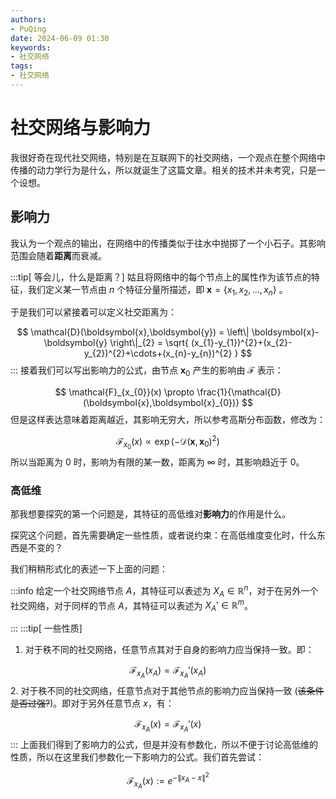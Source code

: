 ```yaml
---
authors:
- PuQing
date: 2024-06-09 01:30
keywords:
- 社交网络
tags:
- 社交网络
---
```

# 社交网络与影响力

我很好奇在现代社交网络，特别是在互联网下的社交网络，一个观点在整个网络中传播的动力学行为是什么，所以就诞生了这篇文章。相关的技术并未考究，只是一个设想。

## 影响力

我认为一个观点的输出，在网络中的传播类似于往水中抛掷了一个小石子。其影响范围会随着**距离**而衰减。

:::tip[ 等会儿，什么是距离？]
姑且将网络中的每个节点上的属性作为该节点的特征，我们定义某一节点由 $n$ 个特征分量所描述，即 $\boldsymbol{x}=\{x_{1},x_{2},\dots,x_{n}\}$ 。


<!--truncate-->
于是我们可以紧接着可以定义社交距离为：

$$
\mathcal{D}(\boldsymbol{x},\boldsymbol{y}) = \left\| \boldsymbol{x}-\boldsymbol{y} \right\|_{2} = \sqrt{ (x_{1}-y_{1})^{2}+(x_{2}-y_{2})^{2}+\cdots+(x_{n}-y_{n})^{2} } 
$$
:::
接着我们可以写出影响力的公式，由节点 $\boldsymbol{x}_{0}$ 产生的影响由 $\mathcal{F}$ 表示：

$$
\mathcal{F}_{x_{0}}(x) \propto \frac{1}{\mathcal{D}(\boldsymbol{x},\boldsymbol{x}_{0})}
$$
但是这样表达意味着距离越近，其影响无穷大，所以参考高斯分布函数，修改为：

$$
\mathcal{F}_{x_{0}}(x) \propto \exp(-\mathcal{D}(\boldsymbol{x},\boldsymbol{x}_{0})^{2})
$$
所以当距离为 $0$ 时，影响为有限的某一数，距离为 $\infty$ 时，其影响趋近于 $0$。

### 高低维

那我想要探究的第一个问题是，其特征的高低维对**影响力**的作用是什么。

探究这个问题，首先需要确定一些性质，或者说约束：在高低维度变化时，什么东西是不变的？

我们稍稍形式化的表述一下上面的问题：

:::info
给定一个社交网络节点 $A$，其特征可以表述为 $X_{A}\in \mathbb{R}^{n}$，对于在另外一个社交网络，对于同样的节点 $A$，其特征可以表述为 $X_{A}' \in \mathbb{R}^{m}$。


:::
:::tip[ 一些性质]

1. 对于秩不同的社交网络，任意节点其对于自身的影响力应当保持一致。即：

$$
\mathcal{F}_{x_{A}} (x_{A})= \mathcal{F}_{x_{A}}'(x_{A})
$$
2. 对于秩不同的社交网络，任意节点对于其他节点的影响力应当保持一致 (~~该条件是否过强?~~)。即对于另外任意节点 $x$，有：

$$
\mathcal{F}_{x_{A}} (x) = \mathcal{F}_{x_{A}}'(x)
$$
:::
上面我们得到了影响力的公式，但是并没有参数化，所以不便于讨论高低维的性质，所以在这里我们参数化一下影响力的公式。我们首先尝试：

$$
\mathcal{F}_{x_{A}}(x) := e^{-\left\| x_{A}-x \right\|^{2}}
$$
